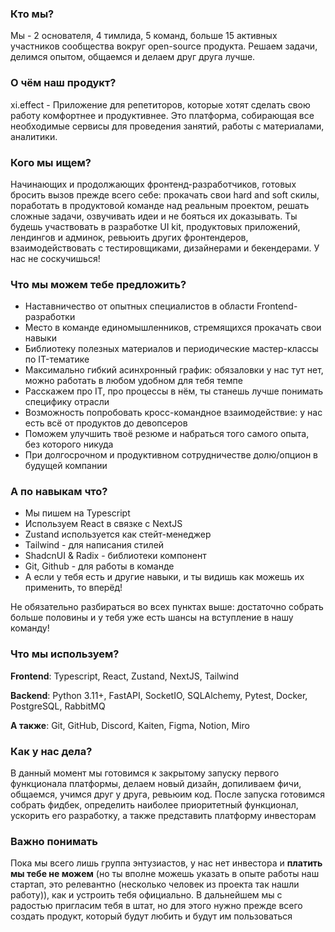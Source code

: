 ### Кто мы?

Мы - 2 основателя, 4 тимлида, 5 команд, больше 15 активных участников сообщества вокруг open-source продукта. Решаем задачи, делимся опытом, общаемся и делаем друг друга лучше.

### О чём наш продукт?

xi.effect - Приложение для репетиторов, которые хотят сделать свою работу комфортнее и продуктивнее. Это платформа, собирающая все необходимые сервисы для проведения занятий, работы с материалами, аналитики.

### Кого мы ищем?

Начинающих и продолжающих фронтенд-разработчиков, готовых бросить вызов прежде всего себе: прокачать свои hard and soft скилы, поработать в продуктовой команде над реальным проектом, решать сложные задачи, озвучивать идеи и не бояться их доказывать. Ты будешь участвовать в разработке UI kit, продуктовых приложений, лендингов и админок, ревьюить других фронтендеров, взаимодействовать с тестировщиками, дизайнерами и бекендерами. У нас не соскучишься!

### Что мы можем тебе предложить?

- Наставничество от опытных специалистов в области Frontend-разработки
- Место в команде единомышленников, стремящихся прокачать свои навыки
- Библиотеку полезных материалов и периодические мастер-классы по IT-тематике
- Максимально гибкий асинхронный график: обязаловки у нас тут нет, можно работать в любом удобном для тебя темпе
- Расскажем про IT, про процессы в нём, ты станешь лучше понимать специфику отрасли
- Возможность попробовать кросс-командное взаимодействие: у нас есть всё от продуктов до девопсеров
- Поможем улучшить твоё резюме и набраться того самого опыта, без которого никуда
- При долгосрочном и продуктивном сотрудничестве долю/опцион в будущей компании

### А по навыкам что?

- Мы пишем на Typescript
- Используем React в связке с NextJS
- Zustand используется как стейт-менеджер
- Tailwind - для написания стилей
- ShadcnUI & Radix - библиотеки компонент
- Git, Github - для работы в команде
- А если у тебя есть и другие навыки, и ты видишь как можешь их применить, то вперёд!

Не обязательно разбираться во всех пунктах выше: достаточно собрать больше половины и у тебя уже есть шансы на вступление в нашу команду!

### Что мы используем?

**Frontend**: Typescript, React, Zustand, NextJS, Tailwind

**Backend**: Python 3.11+, FastAPI, SocketIO, SQLAlchemy, Pytest, Docker, PostgreSQL, RabbitMQ

**А также**: Git, GitHub, Discord, Kaiten, Figma, Notion, Miro

### Как у нас дела?

В данный момент мы готовимся к закрытому запуску первого функционала платформы, делаем новый дизайн, допиливаем фичи, общаемся, учимся друг у друга, ревьюим код. После запуска готовимся собрать фидбек, определить наиболее приоритетный функционал, ускорить его разработку, а также представить платформу инвесторам

### Важно понимать

Пока мы всего лишь группа энтузиастов, у нас нет инвестора и **платить мы тебе не можем** (но ты вполне можешь указать в опыте работы наш стартап, это релевантно (несколько человек из проекта так нашли работу)), как и устроить тебя официально. В дальнейшем мы с радостью пригласим тебя в штат, но для этого нужно прежде всего создать продукт, который будут любить и будут им пользоваться

